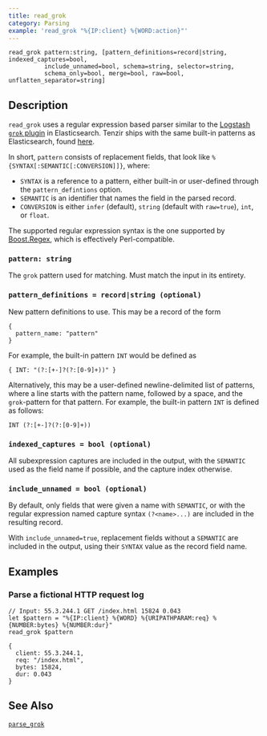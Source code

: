 ```yaml
---
title: read_grok
category: Parsing
example: 'read_grok "%{IP:client} %{WORD:action}"'
---
```

```tql
read_grok pattern:string, [pattern_definitions=record|string, indexed_captures=bool,
          include_unnamed=bool, schema=string, selector=string,
          schema_only=bool, merge=bool, raw=bool, unflatten_separator=string]
```

## Description

`read_grok` uses a regular expression based parser similar to the
[Logstash `grok` plugin](https://www.elastic.co/guide/en/logstash/current/plugins-filters-grok.html)
in Elasticsearch. Tenzir ships with the same built-in patterns as Elasticsearch,
found [here](https://github.com/logstash-plugins/logstash-patterns-core/tree/main/patterns/ecs-v1).

In short, `pattern` consists of replacement fields, that look like
`%{SYNTAX[:SEMANTIC[:CONVERSION]]}`, where:
- `SYNTAX` is a reference to a pattern, either built-in or user-defined
    through the `pattern_defintions` option.
- `SEMANTIC` is an identifier that names the field in the parsed record.
- `CONVERSION` is either `infer` (default), `string` (default with
    `raw=true`), `int`, or `float`.

The supported regular expression syntax is the one supported by
[Boost.Regex](https://www.boost.org/doc/libs/1_81_0/libs/regex/doc/html/boost_regex/syntax/perl_syntax.html),
which is effectively Perl-compatible.

### `pattern: string`

The `grok` pattern used for matching. Must match the input in its entirety.

### `pattern_definitions = record|string (optional)`

New pattern definitions to use. This may be a record of the form

```tql
{
  pattern_name: "pattern"
}
```

For example, the built-in pattern `INT` would be defined as

```tql
{ INT: "(?:[+-]?(?:[0-9]+))" }
```

Alternatively, this may be a user-defined newline-delimited list of patterns,
where a line starts with the pattern name, followed by a space, and the
`grok`-pattern for that pattern. For example, the built-in pattern `INT` is
defined as follows:

```
INT (?:[+-]?(?:[0-9]+))
```

### `indexed_captures = bool (optional)`

All subexpression captures are included in the output, with the `SEMANTIC` used
as the field name if possible, and the capture index otherwise.

### `include_unnamed = bool (optional)`

By default, only fields that were given a name with `SEMANTIC`, or with
the regular expression named capture syntax `(?<name>...)` are included
in the resulting record.

With `include_unnamed=true`, replacement fields without a `SEMANTIC` are included
in the output, using their `SYNTAX` value as the record field name.


<ParsingOptions />

## Examples

### Parse a fictional HTTP request log

```tql
// Input: 55.3.244.1 GET /index.html 15824 0.043
let $pattern = "%{IP:client} %{WORD} %{URIPATHPARAM:req} %{NUMBER:bytes} %{NUMBER:dur}"
read_grok $pattern
```
```tql
{
  client: 55.3.244.1,
  req: "/index.html",
  bytes: 15824,
  dur: 0.043
}
```

## See Also

[`parse_grok`](/reference/functions/parse_grok)
